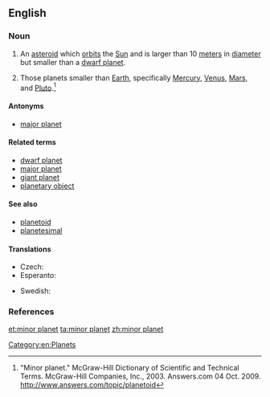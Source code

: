==English==
{{wikipedia}}

===Noun===
{{en-noun|sg=[[minor]] [[planet]]}}

# {{astronomy}} An [[asteroid]] which [[orbit]]s the [[Sun]] and is larger than 10 [[meter]]s in [[diameter]] but smaller than a [[dwarf planet]].
# {{astronomy}} Those planets smaller than [[Earth]], specifically [[Mercury]], [[Venus]], [[Mars]], and [[Pluto]].<ref>"Minor planet." McGraw-Hill Dictionary of Scientific and Technical Terms. McGraw-Hill Companies, Inc., 2003. Answers.com 04 Oct. 2009. http://www.answers.com/topic/planetoid</ref> {{gloss|in the Solar System}}

====Antonyms====
* {{sense|smaller than Earth}} [[major planet]] {{gloss|larger than Earth (in the Solar System)}}

====Related terms====
* [[dwarf planet]]
* [[major planet]]
* [[giant planet]]
* [[planetary object]]

====See also====
* [[planetoid]]
* [[planetesimal]]

====Translations====
{{trans-top|celestial body}}
* Czech: {{t-|cs|planetka|f}}
* Esperanto: {{t-|eo|planedeto|xs=Esperanto}}
{{trans-mid}}
* Swedish: {{t-|sv|småplanet|c}}
{{trans-bottom}}

===References===
<references/>

[[Category:en:Planets]]

[[et:minor planet]]
[[ta:minor planet]]
[[zh:minor planet]]
